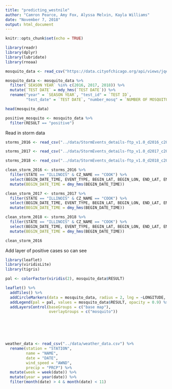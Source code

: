 ```yaml
---
title: "predicting_westnile"
author: "Camron Pearce, Amy Fox, Alyssa Melvin, Kayla Williams"
date: "November 7, 2018"
output: html_document
---
```


```r
knitr::opts_chunk$set(echo = TRUE)
```



```r

library(readr)
library(dplyr)
library(lubridate)
library(rnoaa)


```

```r
mosquito_data <- read_csv("https://data.cityofchicago.org/api/views/jqe8-8r6s/rows.csv?accessType=DOWNLOAD") 

mosquito_data <- mosquito_data %>%
  filter(`SEASON YEAR` %in% c(2016, 2017, 2018)) %>%
  mutate(`TEST DATE` = mdy_hms(`TEST DATE`)) %>% 
  rename("year" = `SEASON YEAR`, "test_id" = `TEST ID`, 
         "test_date" = `TEST DATE`, "number_mosq" = `NUMBER OF MOSQUITOES`)

head(mosquito_data)

positive_mosquito <- mosquito_data %>%
  filter(RESULT == "positive")

```

Read in storm data
```r
storms_2016 <- read_csv("../data/StormEvents_details-ftp_v1.0_d2016_c20180718.csv") 

storms_2017 <- read_csv("../data/StormEvents_details-ftp_v1.0_d2017_c20181017.csv")

storms_2018 <- read_csv("../data/StormEvents_details-ftp_v1.0_d2018_c20181017.csv")

clean_storm_2016 <- storms_2016 %>%
  filter(STATE == "ILLINOIS" & CZ_NAME == "COOK") %>%
  select(BEGIN_DATE_TIME, EVENT_TYPE, BEGIN_LAT, BEGIN_LON, END_LAT, END_LON)%>%
  mutate(BEGIN_DATE_TIME = dmy_hms(BEGIN_DATE_TIME))

clean_storm_2017 <- storms_2017 %>%
  filter(STATE == "ILLINOIS" & CZ_NAME == "COOK") %>%
  select(BEGIN_DATE_TIME, EVENT_TYPE, BEGIN_LAT, BEGIN_LON, END_LAT, END_LON)%>%
  mutate(BEGIN_DATE_TIME = dmy_hms(BEGIN_DATE_TIME))

clean_storm_2018 <- storms_2018 %>%
  filter(STATE == "ILLINOIS" & CZ_NAME == "COOK") %>%
  select(BEGIN_DATE_TIME, EVENT_TYPE, BEGIN_LAT, BEGIN_LON, END_LAT, END_LON) %>%
  mutate(BEGIN_DATE_TIME = dmy_hms(BEGIN_DATE_TIME))

clean_storm_2016
```

Add layer of positive cases so can see 
```r
library(leaflet)
library(viridisLite)
library(tigris)

pal <- colorFactor(viridis(2), mosquito_data$RESULT)

leaflet() %>%
  addTiles() %>%
  addCircleMarkers(data = mosquito_data, radius = 2, lng = ~LONGITUDE, lat = ~LATITUDE, color = pal(mosquito_data$RESULT), opacity = 0.9, group = "mosquito") %>%
  addLegend(pal = pal, values = mosquito_data$RESULT, opacity = 0.9) %>%
  addLayersControl(baseGroups = c("base map"),
                   overlayGroups = c("mosquito"))




  
```


```r

weather_data <- read_csv("../data/weather_data.csv") %>% 
  rename(station = "STATION",
         name = "NAME",
         date = "DATE",
         wind_speed = "AWND",
         precip = "PRCP") %>% 
  mutate(week = week(date)) %>% 
  mutate(year = year(date)) %>%
  filter(month(date) > 4 & month(date) < 11)


```


